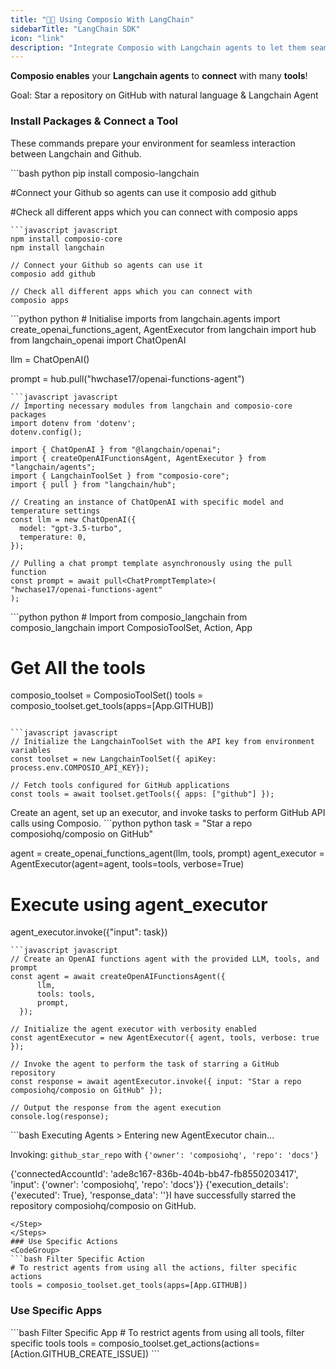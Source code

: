 ```yaml
---
title: "🦜🔗 Using Composio With LangChain"
sidebarTitle: "LangChain SDK"
icon: "link"
description: "Integrate Composio with Langchain agents to let them seamlessly interact with external apps"
---
```


**Composio enables** your **Langchain agents** to **connect** with many **tools**!

<Tip>
  Goal: Star a repository on GitHub with natural language & Langchain Agent
</Tip>

### Install Packages & Connect a Tool

These commands prepare your environment for seamless interaction between Langchain and Github.

<CodeGroup> 
  ```bash python 
  pip install composio-langchain

  #Connect your Github so agents can use it
  composio add github

  #Check all different apps which you can connect with
  composio apps
  ```
  ```javascript javascript
  npm install composio-core
  npm install langchain

  // Connect your Github so agents can use it
  composio add github

  // Check all different apps which you can connect with
  composio apps
  ```
</CodeGroup>

<Steps>
<Step title="Import Base Packages">
<CodeGroup>
  ```python python 
  # Initialise imports
  from langchain.agents import create_openai_functions_agent, AgentExecutor
  from langchain import hub
  from langchain_openai import ChatOpenAI


  llm = ChatOpenAI()

  prompt = hub.pull("hwchase17/openai-functions-agent")
  ```
  ```javascript javascript
  // Importing necessary modules from langchain and composio-core packages
  import dotenv from 'dotenv';
  dotenv.config();

  import { ChatOpenAI } from "@langchain/openai";
  import { createOpenAIFunctionsAgent, AgentExecutor } from "langchain/agents";
  import { LangchainToolSet } from "composio-core";
  import { pull } from "langchain/hub";
  
  // Creating an instance of ChatOpenAI with specific model and temperature settings
  const llm = new ChatOpenAI({
    model: "gpt-3.5-turbo",
    temperature: 0,
  });

  // Pulling a chat prompt template asynchronously using the pull function
  const prompt = await pull<ChatPromptTemplate>(
  "hwchase17/openai-functions-agent"
  );
  ```
</CodeGroup>
</Step>
<Step title="Fetch all Github Langchain Tools via Composio">
<CodeGroup>
  ```python python 
  # Import from composio_langchain
  from composio_langchain import ComposioToolSet, Action, App

  # Get All the tools

  composio_toolset = ComposioToolSet()
  tools = composio_toolset.get_tools(apps=[App.GITHUB])
  ```

  ```javascript javascript
  // Initialize the LangchainToolSet with the API key from environment variables
  const toolset = new LangchainToolSet({ apiKey: process.env.COMPOSIO_API_KEY});
  
  // Fetch tools configured for GitHub applications
  const tools = await toolset.getTools({ apps: ["github"] });
  ```
</CodeGroup>
</Step>
<Step title="Execute the Agent">
Create an agent, set up an executor, and invoke tasks to perform GitHub API calls using Composio.
<CodeGroup>
  ```python python
  task = "Star a repo composiohq/composio on GitHub"

  agent = create_openai_functions_agent(llm, tools, prompt)
  agent_executor = AgentExecutor(agent=agent, tools=tools, verbose=True)

  # Execute using agent_executor
  agent_executor.invoke({"input": task})
  ```
  ```javascript javascript
  // Create an OpenAI functions agent with the provided LLM, tools, and prompt
  const agent = await createOpenAIFunctionsAgent({
        llm,
        tools: tools,
        prompt,
    });

  // Initialize the agent executor with verbosity enabled
  const agentExecutor = new AgentExecutor({ agent, tools, verbose: true });

  // Invoke the agent to perform the task of starring a GitHub repository
  const response = await agentExecutor.invoke({ input: "Star a repo composiohq/composio on GitHub" });

  // Output the response from the agent execution
  console.log(response);
  ```
</CodeGroup>
</Step>
<Step title="Check Response">
  ```bash Executing Agents
  > Entering new AgentExecutor chain...

  Invoking: `github_star_repo` with `{'owner': 'composiohq', 'repo': 'docs'}`

  {'connectedAccountId': 'ade8c167-836b-404b-bb47-fb8550203417', 'input': {'owner': 'composiohq', 'repo': 'docs'}}
  {'execution_details': {'executed': True}, 'response_data': ''}I have successfully starred the repository composiohq/composio on GitHub.

  ```
</Step>
</Steps>
### Use Specific Actions
<CodeGroup>
  ```bash Filter Specific Action
  # To restrict agents from using all the actions, filter specific actions
  tools = composio_toolset.get_tools(apps=[App.GITHUB])
  ```
</CodeGroup>

### Use Specific Apps

<CodeGroup>
  ```bash Filter Specific App 
  # To restrict agents from using all tools, filter specific tools 
  tools = composio_toolset.get_actions(actions=[Action.GITHUB_CREATE_ISSUE]) 
  ```
</CodeGroup>
